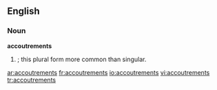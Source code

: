 ==English==

===Noun===
'''accoutrements''' 

# {{plural of|[[accoutrement]]|nodot=1}}; this plural form more common than singular.

{{anagrams:en/acceemnorsttu}}
[[ar:accoutrements]]
[[fr:accoutrements]]
[[io:accoutrements]]
[[vi:accoutrements]]
[[tr:accoutrements]]